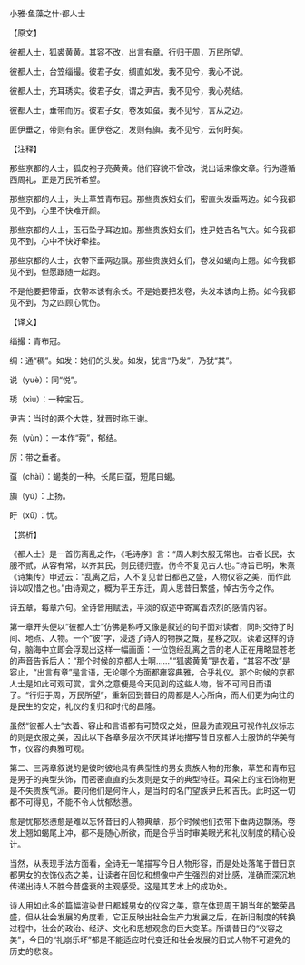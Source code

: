 

小雅·鱼藻之什·都人士

【原文】

彼都人士，狐裘黄黄。其容不改，出言有章。行归于周，万民所望。

彼都人士，台笠缁撮。彼君子女，绸直如发。我不见兮，我心不说。

彼都人士，充耳琇实。彼君子女，谓之尹吉。我不见兮，我心苑结。

彼都人士，垂带而厉。彼君子女，卷发如虿。我不见兮，言从之迈。

匪伊垂之，带则有余。匪伊卷之，发则有旟。我不见兮，云何盱矣。

【注释】

那些京都的人士，狐皮袍子亮黄黄。他们容貌不曾改，说出话来像文章。行为遵循西周礼，正是万民所希望。

那些京都的人士，头上草笠青布冠。那些贵族妇女们，密直头发垂两边。如今我都见不到，心里不快难开颜。

那些京都的人士，玉石坠子耳边加。那些贵族妇女们，姓尹姓吉名气大。如今我都见不到，心中不快好牵挂。

那些京都的人士，衣带下垂两边飘。那些贵族妇女们，卷发如蝎向上翘。如今我都见不到，但愿跟随一起跑。

不是他要把带垂，衣带本该有余长。不是她要把发卷，头发本该向上扬。如今我都见不到，为之四顾心忧伤。

【译文】

缁撮：青布冠。

绸：通“稠”。如发：她们的头发。如发，犹言“乃发”，乃犹“其”。

说（yuè）：同“悦”。

琇（xìu）：一种宝石。

尹吉：当时的两个大姓，犹晋时称王谢。

苑（yùn）：一本作“菀”，郁结。

厉：带之垂者。

虿（chài）：蝎类的一种。长尾曰虿，短尾曰蝎。

旟（yú）：上扬。

盱（xū）：忧。

【赏析】

《都人士》是一首伤离乱之作，《毛诗序》言：“周人刺衣服无常也。古者长民，衣服不贰，从容有常，以齐其民，则民德归壹。伤今不复见古人也。”诗旨已明，朱熹《诗集传》申述云：“乱离之后，人不复见昔日都邑之盛，人物仪容之美，而作此诗以叹惜之也。”由诗观之，概为平王东迁，周人思昔日繁盛，悼古伤今之作。

诗五章，每章六句。全诗皆用赋法，平淡的叙述中寄寓着浓烈的感情内容。

第一章开头便以“彼都人士”仿佛是称呼又像是叙述的句子面对读者，同时交待了时间、地点、人物。一个“彼”字，浸透了诗人的物换之慨，星移之叹。读着这样的诗句，脑海中立即会浮现出这样一幅画面：一位饱经乱离之苦的老人正在用略显苍老的声音告诉后人：“那个时候的京都人士啊……”“狐裘黄黄”是衣着，“其容不改”是容止，“出言有章”是言语，无论哪个方面都雍容典雅，合乎礼仪。那个时候的京都人士是如此可观可赏，言外之意便是今天见到的这些人物，皆不可同日而语了。“行归于周，万民所望”，重新回到昔日的周都是人心所向，而人们更为向往的是民生的安定，礼仪的复归和时代的昌隆。

虽然“彼都人士”衣着、容止和言语都有可赞叹之处，但最为直观且可视作礼仪标志的则是衣服之美，因此以下各章多层次不厌其详地描写昔日京都人士服饰的华美有节，仪容的典雅可观。

第二、三两章叙说的是彼时彼地具有典型性的男女贵族人物的形象，草笠和青布冠是男子的典型头饰，而密密直直的头发则是女子的典型特征。耳朵上的宝石饰物更是不失贵族气派。要问他们是何许人，是当时的名门望族尹氏和吉氏。此时这一切都不可得见，不能不令人忧郁愁懑。

愈是忧郁愁懑愈是难以忘怀昔日的人物典章，那个时候他们衣带下垂两边飘荡，卷发上翘如蝎尾上冲，都不是随心所欲，而是合乎当时审美眼光和礼仪制度的精心设计。

当然，从表现手法方面看，全诗无一笔描写今日人物形容，而是处处落笔于昔日京都男女的衣饰仪态之美，让读者在回忆和想像中产生强烈的对比感，准确而深沉地传递出诗人不胜今昔盛衰的主观感受。这是其艺术上的成功处。

诗人用如此多的篇幅渲染昔日都城男女的仪容之美，意在体现周王朝当年的繁荣昌盛，但从社会发展的角度看，它正反映出社会生产力发展之后，在新旧制度的转换过程中，社会的政治、经济、文化和思想观念的巨大变革。所谓昔日的“仪容之美”，今日的“礼崩乐坏”都是不能适应时代变迁和社会发展的旧式人物不可避免的历史的悲哀。

